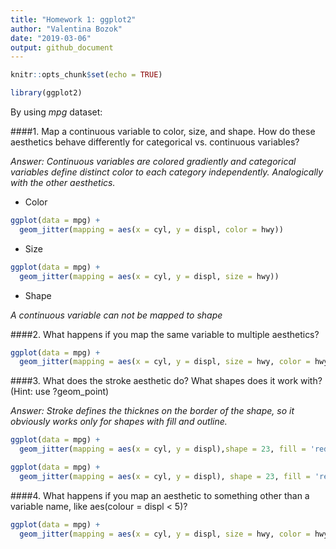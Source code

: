 ```yaml
---
title: "Homework 1: ggplot2"
author: "Valentina Bozok"
date: "2019-03-06"
output: github_document
---
```


```r
knitr::opts_chunk$set(echo = TRUE)
```

```r
library(ggplot2)
```

By using *mpg* dataset:

####1. Map a continuous variable to color, size, and shape. How do these aesthetics behave differently for categorical vs. continuous variables?

*Answer: Continuous variables are colored gradiently and categorical variables define distinct color to each category independently. Analogically with the other aesthetics.*

- Color
```r
ggplot(data = mpg) +
  geom_jitter(mapping = aes(x = cyl, y = displ, color = hwy))
```

- Size
```r
ggplot(data = mpg) +
  geom_jitter(mapping = aes(x = cyl, y = displ, size = hwy))
```

- Shape

*A continuous variable can not be mapped to shape*



####2. What happens if you map the same variable to multiple aesthetics?

```r
ggplot(data = mpg) +
  geom_jitter(mapping = aes(x = cyl, y = displ, size = hwy, color = hwy))
```


####3. What does the stroke aesthetic do? What shapes does it work with? (Hint: use ?geom_point)

*Answer: Stroke defines the thicknes on the border of the shape, so it obviously works only for shapes with fill and outline.*


```r
ggplot(data = mpg) +
  geom_jitter(mapping = aes(x = cyl, y = displ),shape = 23, fill = 'red', stroke = 1)
```
```r
ggplot(data = mpg) +
  geom_jitter(mapping = aes(x = cyl, y = displ), shape = 23, fill = 'red', stroke = 3)
```



####4. What happens if you map an aesthetic to something other than a variable name, like aes(colour = displ < 5)?

```r
ggplot(data = mpg) +
  geom_jitter(mapping = aes(x = cyl, y = displ, size = hwy, color = hwy < 25))
```

